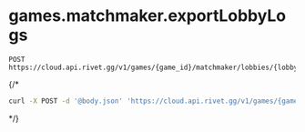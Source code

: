 # games.matchmaker.exportLobbyLogs
```
POST https://cloud.api.rivet.gg/v1/games/{game_id}/matchmaker/lobbies/{lobby_id}/logs/export
```


{/*<RequestExample>
```bash curl
curl -X POST -d '@body.json' 'https://cloud.api.rivet.gg/v1/games/{game_id}/matchmaker/lobbies/{lobby_id}/logs/export'
```
</RequestExample>*/}

